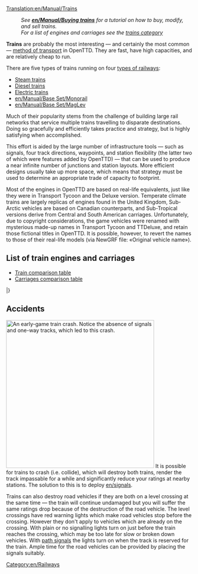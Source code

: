 [[Translation:en/Manual/Trains]]
{{en/Table of contents}}
:''See '''[[en/Manual/Buying trains]]''' for a tutorial on how to buy, modify, and sell trains.''
:''For a list of engines and carriages see the [[:Category:en/Trains|trains category]]''

'''Trains''' are probably the most interesting — and certainly the most common — [[en/vehicles|method of transport]] in OpenTTD. They are fast, have high capacities, and are relatively cheap to run. 

There are five types of trains running on four [[en/Manual/Base Set/Types of railway|types of railways]]:
* [[en/Manual/Base Set/Railways|Steam trains]]
* [[en/Manual/Base Set/Railways|Diesel trains]]
* [[en/Manual/Base Set/Electrified railways|Electric trains]]
* [[en/Manual/Base Set/Monorail]]
* [[en/Manual/Base Set/MagLev]]

Much of their popularity stems from the challenge of building large rail networks that service multiple trains travelling to disparate destinations. Doing so gracefully and efficiently takes practice and strategy, but is highly satisfying when accomplished.

This effort is aided by the large number of infrastructure tools — such as signals, four track directions, waypoints, and station flexibility (the latter two of which were features added by OpenTTD) — that can be used to produce a near infinite number of junctions and station layouts. More efficient designs usually take up more space, which means that strategy must be used to determine an appropriate trade of capacity to footprint.

Most of the engines in OpenTTD are based on real-life equivalents, just like they were in Transport Tycoon and the Deluxe version. Temperate climate trains are largely replicas of engines found in the United Kingdom, Sub-Arctic vehicles are based on Canadian counterparts, and Sub-Tropical versions derive from Central and South American carriages.  Unfortunately, due to copyright considerations, the game vehicles were renamed with mysterious made-up names in Transport Tycoon and TTDeluxe, and retain those fictional titles in OpenTTD.  It is possible, however, to revert the names to those of their real-life models (via NewGRF file: «Original vehicle name»).

==List of train engines and carriages==

* [[en/Manual/Base Set/Trains/Train Comparison|Train comparison table]]
* [[en/Manual/Base Set/Trains/Carriages Comparison|Carriages comparison table]]

{{en/VehicleTable/Start}}
{{en/VehicleTable/Header|Steam}}
{{en/VehicleTable/Row|
*[[File:en/Kirbypaultank.png|Kirby Paul Tank Engine]] [[en/Manual/Base Set/Trains/Kirby Paul Tank]]
*[[File:en/Chaneyjubilee.png|Chaney "Jubilee" Engine]] [[en/Manual/Base Set/Trains/Chaney "Jubilee"]]
*[[File:en/Ginzua4.png|Ginzu "A4" Engine]] [[en/Manual/Base Set/Trains/Ginzu "A4"]]
*[[File:en/Sh8p.png|SH "8P" Engine]] [[en/Manual/Base Set/Trains/SH "8P"]]
|
*[[File:en/Wills280.png|Wills 2-8-0 Engine]] [[en/Manual/Base Set/Trains/Wills 2-8-0]]
|
*[[File:en/Wills280.png|Wills 2-8-0 Engine]] [[en/Manual/Base Set/Trains/Wills 2-8-0]]
|
*[[File:en/Powernautchoochoo.png|Ploddyphut Choo-Choo Engine]] [[en/Manual/Base Set/Trains/Ploddyphut Choo-Choo]]
*[[File:en/Ploddyphutchoochoo.png|Powernaut Choo-Choo Engine]] [[en/Manual/Base Set/Trains/Powernaut Choo-Choo]]
*[[File:en/Mightymoverchoochoo.png|Might Mover Choo-Choo Engine]] [[en/Manual/Base Set/Trains/Mightymover Choo-Choo]]
}}
{{en/VehicleTable/Header|Diesel}}
{{en/VehicleTable/Row|
*[[File:en/Manleymoreldmu.png|Manley-Morel DMU Engine]] [[en/Manual/Base Set/Trains/Manley-Morel DMU]]
*[[File:en/Shhendry25.png|SH/Hendry "25" Engine]] [[en/Manual/Base Set/Trains/SH∕Hendry "25"]]
*[[File:en/Floss47.png|Floss "47" Engine]] [[en/Manual/Base Set/Trains/Floss "47"]]
*[[File:en/Uu37.png|UU "37" Engine]] [[en/Manual/Base Set/Trains/UU "37"]]
*[[File:en/Sh125.png|SH "125" Engine]] [[en/Manual/Base Set/Trains/SH "125"]]
*[[File:en/Dash.png|"Dash" Engine]] [[en/Manual/Base Set/Trains/Dash|"Dash"]]
|
*[[File:en/Mjs250.png|MJS 250 Engine]] [[en/Manual/Base Set/Trains/MJS250]]
*[[File:en/Kelling3100.png|Kelling 3100 Engine]] [[en/Manual/Base Set/Trains/Kelling 3100]]
*[[File:en/Cs4000.png|CS4000 Engine]] [[en/Manual/Base Set/Trains/CS4000]]
*[[File:en/Cs2400.png|CS2400 Engine]] [[en/Manual/Base Set/Trains/CS2400]]
*[[File:en/Mjs1000.png|MJS 1000 Engine]] [[en/Manual/Base Set/Trains/MJS 1000]]
*[[File:en/Centennial.png|Centennial Engine]] [[en/Manual/Base Set/Trains/Centennial]]
*[[File:en/Turnerturbo.png|Turner Turbo]] [[en/Manual/Base Set/Trains/Turner Turbo]]
|
*[[File:en/Mjs250.png|MJS 250 Engine]] [[en/Manual/Base Set/Trains/MJS250]]
*[[File:en/Kelling3100.png|Kelling 3100 Engine]] [[en/Manual/Base Set/Trains/Kelling 3100]]
*[[File:en/Cs4000.png|CS4000 Engine]] [[en/Manual/Base Set/Trains/CS4000]]
*[[File:en/Cs2400.png|CS2400 Engine]] [[en/Manual/Base Set/Trains/CS2400]]
*[[File:en/Mjs1000.png|MJS 1000 Engine]] [[en/Manual/Base Set/Trains/MJS 1000]]
*[[File:en/Centennial.png|Centennial Engine]] [[en/Manual/Base Set/Trains/Centennial]]
*[[File:en/Turnerturbo.png|Turner Turbo]] [[en/Manual/Base Set/Trains/Turner Turbo]]
|
*[[File:en/Ploddyphutdiesel.png|Ploddyphut Diesel]] [[en/Manual/Base Set/Trains/Ploddyphut Diesel]]
*[[File:en/Powernautdiesel.png|Powernaut Diesel]] [[en/Manual/Base Set/Trains/Powernaut Diesel]]
}}
{{en/VehicleTable/Header|Electric}}
{{en/VehicleTable/Row|
*[[File:en/Sh30.png|SH "30" Engine]] [[en/Manual/Base Set/Trains/SH "30"]]
*[[File:en/Sh40.png|SH "40" Engine]] [[en/Manual/Base Set/Trains/SH "40"]]
*[[File:en/Tim.png|"T.I.M" Engine]] [[en/Manual/Base Set/Trains/T.I.M.|"T.I.M."]]
*[[File:en/Asiastar.png|"Asiastar" Engine]] [[en/Manual/Base Set/Trains/AsiaStar|"AsiaStar"]]
|
None
|
None
|
None
}}
{{en/VehicleTable/Header|Monorail}}
{{en/VehicleTable/Row|
*[[File:en/X2001.png|X2001 Monorail Engine]] [[en/Manual/Base Set/Trains/X2001|'X2001']]
*[[File:en/Millenniumz1.png|Milennium 'Z1' Monorail Engine]] [[en/Manual/Base Set/Trains/Millennium Z1|'Millennium Z1']]
|
*[[File:en/X2001.png|X2001 Monorail Engine]] [[en/Manual/Base Set/Trains/X2001|'X2001']]
*[[File:en/Millenniumz1.png|Milennium 'Z1' Monorail Engine]] [[en/Manual/Base Set/Trains/Millennium Z1|'Millennium Z1']]
|
*[[File:en/X2001.png|X2001 Monorail Engine]] [[en/Manual/Base Set/Trains/X2001|'X2001']]
*[[File:en/Millenniumz1.png|Milennium 'Z1' Monorail Engine]] [[en/Manual/Base Set/Trains/Millennium Z1|'Millennium Z1']]
|
*[[File:en/Wizzowowz99.png|Wizzowow 'Z99' Monorail Engine]] [[en/Manual/Base Set/Trains/Wizzowow Z99]]
}}
{{en/VehicleTable/Header|MagLev}}
{{en/VehicleTable/Row|
*[[File:en/Lev1leviathan.png|MagLev Engine 1: Leviathan]] [[en/Manual/Base Set/Trains/Lev1 'Leviathan']]
*[[File:en/Lev2cyclops.png|MagLev Engine 2: Cyclops]] [[en/Manual/Base Set/Trains/Lev2 'Cyclops']]
*[[File:en/Lev3pegasus.png|MagLev Engine 3: Pegasus]] [[en/Manual/Base Set/Trains/Lev3 'Pegasus']]
*[[File:en/Lev4chimaerarhead.png|MagLev Engine 4: Chimaera (front)]] [[en/Manual/Base Set/Trains/Lev4 'Chimaera']]
|
*[[File:en/Lev1leviathan.png|MagLev Engine 1: Leviathan]] [[en/Manual/Base Set/Trains/Lev1 'Leviathan']]
*[[File:en/Lev2cyclops.png|MagLev Engine 2: Cyclops]] [[en/Manual/Base Set/Trains/Lev2 'Cyclops']]
*[[File:en/Lev3pegasus.png|MagLev Engine 3: Pegasus]] [[en/Manual/Base Set/Trains/Lev3 'Pegasus']]
*[[File:en/Lev4chimaerarhead.png|MagLev Engine 4: Chimaera (front)]] [[en/Manual/Base Set/Trains/Lev4 'Chimaera']]
|
*[[File:en/Lev1leviathan.png|MagLev Engine 1: Leviathan]] [[en/Manual/Base Set/Trains/Lev1 'Leviathan']]
*[[File:en/Lev2cyclops.png|MagLev Engine 2: Cyclops]] [[en/Manual/Base Set/Trains/Lev2 'Cyclops']]
*[[File:en/Lev3pegasus.png|MagLev Engine 3: Pegasus]] [[en/Manual/Base Set/Trains/Lev3 'Pegasus']]
*[[File:en/Lev4chimaerarhead.png|MagLev Engine 4: Chimaera (front)]] [[en/Manual/Base Set/Trains/Lev4 'Chimaera']]
|
*[[File:en/Wizzowowrocketeer.png|Toyland Wizzowow Rocketeer]] [[en/Manual/Base Set/Trains/Wizzowow Rocketeer]]
}}
{{en/VehicleTable/Header|Carriages}}
{{en/VehicleTable/Row|
*[[File:en/Passengercarriage.png|Standard Passenger Carriage]] [[en/Manual/Base Set/Trains/Passenger Carriage]]
*[[File:en/Mailvan.png|Standard Mail Van]] [[en/Manual/Base Set/Trains/Mail Van]]
*[[File:en/Oiltanker.png|Standard Oil Tanker]] [[en/Manual/Base Set/Trains/Oil Tanker]]
*[[File:en/Grainhopper.png|Standard Grain Hopper]] [[en/Manual/Base Set/Trains/Grain Hopper]]
*[[File:en/Goodsvan.png|Standard Goods Van]] [[en/Manual/Base Set/Trains/Goods Van]]
*[[File:en/Woodtruck.png|Standard Wood Truck]] [[en/Manual/Base Set/Trains/Wood Truck]]
*[[File:en/Armouredvan.png|Standard Armoured Van]] [[en/Manual/Base Set/Trains/Armoured Van]]
*[[File:en/Steeltruck.png|Standard Steel Truck]] [[en/Manual/Base Set/Trains/Steel Truck]]
*[[File:en/Coaltruck.png|Standard Coal Truck]] [[en/Manual/Base Set/Trains/Coal Car]]
*[[File:en/Livestockvan.png|Standard Livestock Van]] [[en/Manual/Base Set/Trains/Livestock Van]]
*[[File:en/Ironorehopper.png|Standard Iron Ore Hopper]] [[en/Manual/Base Set/Trains/Iron Ore Hopper]]
|
*[[File:en/Passengercarriagex.png|Tropical and Sub-arctic Passenger Carriage]] [[en/Manual/Base Set/Trains/Passenger Carriage]]
*[[File:en/Mailvan.png|Standard Mail Van]] [[en/Manual/Base Set/Trains/Mail Van]]
*[[File:en/Oiltanker.png|Standard Oil Tanker]] [[en/Manual/Base Set/Trains/Oil Tanker]]
*[[File:en/Grainhopper.png|Standard Grain Hopper]] [[en/Manual/Base Set/Trains/Grain Hopper]]
*[[File:en/Goodsvan.png|Standard Goods Van]] [[en/Manual/Base Set/Trains/Goods Van]]
*[[File:en/Woodtruck.png|Standard Wood Truck]] [[en/Manual/Base Set/Trains/Wood Truck]]
*[[File:en/Armouredvan.png|Standard Armoured Van]] [[en/Manual/Base Set/Trains/Armoured Van]]
*[[File:en/Papertruck.png|Tropical and Sub-arctic Paper Truck]] [[en/Manual/Base Set/Trains/Paper Truck]]
*[[File:en/Coaltruck.png|Standard Coal Truck]] [[en/Manual/Base Set/Trains/Coal Car]]
*[[File:en/Livestockvan.png|Standard Livestock Van]] [[en/Manual/Base Set/Trains/Livestock Van]]
*[[File:en/Foodvan.png|Tropical and Sub-arctic Food Van]] [[en/Manual/Base Set/Trains/Food Van]]
|
*[[File:en/Passengercarriagex.png|Tropical and Sub-arctic Passenger Carriage]] [[en/Manual/Base Set/Trains/Passenger Carriage]]
*[[File:en/Mailvan.png|Standard Mail Van]] [[en/Manual/Base Set/Trains/Mail Van]]
*[[File:en/Oiltanker.png|Standard Oil Tanker]] [[en/Manual/Base Set/Trains/Oil Tanker]]
*[[File:en/Grainhopper.png|Standard Grain Hopper]] [[en/Manual/Base Set/Trains/Grain Hopper]]
*[[File:en/Goodsvan.png|Standard Goods Van]] [[en/Manual/Base Set/Trains/Goods Van]]
*[[File:en/Woodtruck.png|Standard Wood Truck]] [[en/Manual/Base Set/Trains/Wood Truck]]
*[[File:en/Armouredvan.png|Standard Armoured Van]] [[en/Manual/Base Set/Trains/Armoured Van]]
*[[File:en/Rubbertruck.png|Tropcial Rubber Truck]] [[en/Manual/Base Set/Trains/Rubber Truck]]
*[[File:en/Watertanker.png|Tropical Water Tanker]] [[en/Manual/Base Set/Trains/Water Tanker]]
*[[File:en/Copperorehopper.png|Tropical Copper Ore Hopper]] [[en/Manual/Base Set/Trains/Copper Ore Hopper]]
*[[File:en/Foodvan.png|Tropical and Sub-arctic Food Van]] [[en/Manual/Base Set/Trains/Food Van]]
*[[File:en/Fruittruck.png|Tropical Fruit Truck]] [[en/Manual/Base Set/Trains/Fruit Truck]]
|
*[[File:en/Passengercarriagetoyland.png|Standard Passenger Carriage]] [[en/Manual/Base Set/Trains/Passenger Carriage]]
*[[File:en/Mailvanx.png|Standard Mail Van]] [[en/Manual/Base Set/Trains/Mail Van]]
*[[File:en/Colatanker.png|Toyland Cola Tanker]] [[en/Manual/Base Set/Trains/Cola Tanker]]
*[[File:en/Toffeehopper.png|Toyland Toffee Hopper]] [[en/Manual/Base Set/Trains/Toffee Hopper]]
*[[File:en/Sweetvan.png|Toyland Sweet Van]] [[en/Manual/Base Set/Trains/Sweet Van]]
*[[File:en/Plastictruck.png|Toyland Plastic Truck]] [[en/Manual/Base Set/Trains/Plastic Truck]]
*[[File:en/Bubblevan.png|Toyland Bubble Van]] [[en/Manual/Base Set/Trains/Bubble Van]]
*[[File:en/Fuzzydrinktruck.png|Toyland Fuzzy Drink Truck]] [[en/Manual/Base Set/Trains/Fizzy Drink Truck]]
*[[File:en/Sugartruck.png|Toyland Sugar Truck]] [[en/Manual/Base Set/Trains/Sugar Truck]]
*[[File:en/Toyvan.png|Toyland Toy Van]] [[en/Manual/Base Set/Trains/Toy Van]]
*[[File:en/Candyflosshopper.png|Toyland Candyfloss Hopper]] [[en/Manual/Base Set/Trains/Candyfloss Hopper]]
*[[File:en/Batterytruck.png|Toyland Battery Truck]] [[en/Manual/Base Set/Trains/Battery Truck]]
}}
|}

==Accidents==
[[File:en/Train crash outside coal mine.png|400px|thumb|right|An early-game train crash. Notice the absence of signals and one-way tracks, which led to this crash.]]
It is possible for trains to crash (i.e. collide), which will destroy both trains, render the track impassable for a while and significantly reduce your ratings at nearby stations. The solution to this is to deploy [[en/signals]].

Trains can also destroy road vehicles if they are both on a level crossing at the same time — the train will continue undamaged but you will suffer the same ratings drop because of the destruction of the road vehicle. The level crossings have red warning lights which make road vehicles stop before the crossing. However they don't apply to vehicles which are already on the crossing. With plain or no signalling lights turn on just before the train reaches the crossing, which may be too late for slow or broken down vehicles. With [[en/Manual/Signals#Path Signals|path signals]] the lights turn on when the track is reserved for the train. Ample time for the road vehicles can be provided by placing the signals suitably.

[[Category:en/Railways]]